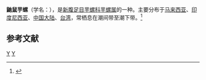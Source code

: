 {{Speciesbox 
| taxon = Conus mustelinus
| authority = Hwass, 1792
| image = Rhizoconus_mustelinus_01.JPG
}}
'''鼬鼠芋螺'''（学名：''{{lang|la|Conus mustelinus}}''），是[[新腹足目|新腹足目]][[芋螺科|芋螺科]][[芋螺属|芋螺属]]的一种。主要分布于[[马来西亚|马来西亚]]、[[印度尼西亚|印度尼西亚]]、[[中国大陆|中国大陆]]、[[台湾|台湾]]，常栖息在潮间带至潮下带。<ref>{{cite web|url=http://shell.sinica.edu.tw/chinese/shellbase_detail.php?science_no=1590|title=国际贝库：鼬鼠芋螺|publisher=台湾贝类资料库|accessdate=2009-08-11}}</ref>

== 参考文献 ==
{{reflist}}
{{Taxonbar|from=Q1306543}}

[[Category:1792年描述的动物|Y]]
[[Category:芋螺属|Y]]